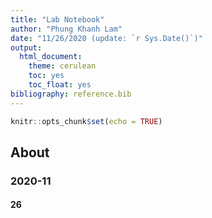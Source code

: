 ```yaml
---
title: "Lab Notebook"
author: "Phung Khanh Lam"
date: "11/26/2020 (update: `r Sys.Date()`)"
output: 
  html_document:
    theme: cerulean
    toc: yes
    toc_float: yes
bibliography: reference.bib
---
```


```r
knitr::opts_chunk$set(echo = TRUE)
```

## About

### 2020-11

#### 26
